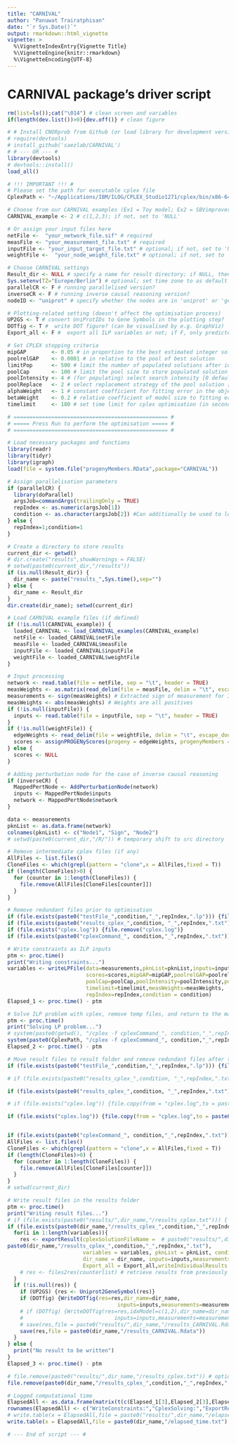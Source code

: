 ```yaml
---
title: "CARNIVAL"
author: "Panuwat Trairatphisan"
date: "`r Sys.Date()`"
output: rmarkdown::html_vignette
vignette: >
  %\VignetteIndexEntry{Vignette Title}
  %\VignetteEngine{knitr::rmarkdown}
  %\VignetteEncoding{UTF-8}
---
```


# CARNIVAL package's driver script


```r

rm(list=ls());cat("\014") # clean screen and variables 
if(length(dev.list())>0){dev.off()} # clean figure

# # Install CNORprob from Github (or load library for development version)
# require(devtools)
# install_github('saezlab/CARNIVAL')
# # --- OR --- #
library(devtools)
# devtools::install()
load_all()

# !!! IMPORTANT !!! #
# Please set the path for executable cplex file
CplexPath <- "~/Applications/IBM/ILOG/CPLEX_Studio1271/cplex/bin/x86-64_osx"

# Choose from our CARNIVAL examples (Ex1 = Toy model; Ex2 = SBVimprover-EGF; Ex3 = TG-GATEs-APAP)
CARNIVAL_example <- 2 # c(1,2,3); if not, set to 'NULL'

# Or assign your input files here
netFile <-  "your_network_file.sif" # required
measFile <- "your_measurement_file.txt" # required
inputFile <- "your_input_target_file.txt" # optional; if not, set to 'NULL'
weightFile <-  "your_node_weight_file.txt" # optional; if not, set to 'NULL'

# Choose CARNIVAL settings
Result_dir <- NULL # specify a name for result directory; if NULL, then date and time will be used by default
Sys.setenv(TZ="Europe/Berlin") # optional; set time zone to as default results' foldername
parallelCR <- F # running parallelised version?
inverseCR <- F # running inverse causal reasoning version?
nodeID <- "uniprot" # specify whether the nodes are in 'uniprot' or 'gene' ID format

# Plotting-related setting (doesn't affect the optimisation process)
UP2GS <- T # convert UniProtIDs to Gene Symbols in the plotting step?
DOTfig <- T #  write DOT figure? (can be visualised by e.g. GraphViz)
Export_all <- F #  export all ILP variables or not; if F, only predicted node values and sif file will be written

# Set CPLEX stopping criteria
mipGAP        <- 0.05 # in proportion to the best estimated integer solution
poolrelGAP    <- 0.0001 # in relative to the pool of best solution
limitPop      <- 500 # limit the number of populated solutions after identified best solution
poolCap       <- 100 # limit the pool size to store populated solution
poolIntensity <- 4 # (for populating) select search intensity [0 default/ 1 to 4]
poolReplace   <- 2 # select replacement strategy of the pool solution [0 default/ 1 to 2]
alphaWeight   <- 1 # constant coefficient for fitting error in the objective function in case TF activities are not assigned [default 1]
betaWeight    <- 0.2 # relative coefficient of model size to fitting error in the objective function [default 0.2]
timelimit     <- 180 # set time limit for cplex optimisation (in seconds)

# ================================================= #
# ===== Press Run to perform the optimisation ===== #
# ================================================= #

# Load necessary packages and functions
library(readr)
library(tidyr)
library(igraph)
load(file = system.file("progenyMembers.RData",package="CARNIVAL"))

# Assign parallelisation parameters
if (parallelCR) {
  library(doParallel)
  argsJob=commandArgs(trailingOnly = TRUE)
  repIndex <- as.numeric(argsJob[1])
  condition <- as.character(argsJob[2]) #Can additionally be used to loop over conditions of interest
} else {
  repIndex=1;condition=1
}

# Create a directory to store results
current_dir <- getwd()
# dir.create("results",showWarnings = FALSE)
# setwd(paste0(current_dir,"/results"))
if (is.null(Result_dir)) {
  dir_name <- paste("results_",Sys.time(),sep="")
} else {
  dir_name <- Result_dir
}
dir.create(dir_name); setwd(current_dir)

# Load CARNIVAL example files (if defined)
if (!is.null(CARNIVAL_example)) {
  loaded_CARNIVAL <- load_CARNIVAL_examples(CARNIVAL_example)
  netFile <- loaded_CARNIVAL$netFile
  measFile <- loaded_CARNIVAL$measFile
  inputFile <- loaded_CARNIVAL$inputFile
  weightFile <- loaded_CARNIVAL$weightFile
}

# Input processing
network <- read.table(file = netFile, sep = "\t", header = TRUE)
measWeights <- as.matrix(read_delim(file = measFile, delim = "\t", escape_double = FALSE, trim_ws = TRUE))
measurements <- sign(measWeights) # Extracted sign of measurement for ILP fitting
measWeights <- abs(measWeights) # Weights are all positives
if (!is.null(inputFile)) {
  inputs <- read.table(file = inputFile, sep = "\t", header = TRUE)
}
if (!is.null(weightFile)) {
  edgeWeights <- read_delim(file = weightFile, delim = "\t", escape_double = FALSE, trim_ws = TRUE)
  scores <- assignPROGENyScores(progeny = edgeWeights, progenyMembers = progenyMembers, id = nodeID)
} else {
  scores <- NULL
}

# Adding perturbation node for the case of inverse causal reasoning
if (inverseCR) {
  MappedPertNode <- AddPerturbationNode(network)
  inputs <- MappedPertNode$inputs
  network <- MappedPertNode$network
}

data <- measurements
pknList <- as.data.frame(network)
colnames(pknList) <- c("Node1", "Sign", "Node2")
# setwd(paste0(current_dir,"/R/")) # temporary shift to src directory

# Remove intermediate cplex files (if any)
AllFiles <- list.files()
CloneFiles <- which(grepl(pattern = "clone",x = AllFiles,fixed = T))
if (length(CloneFiles)>0) {
  for (counter in 1:length(CloneFiles)) {
    file.remove(AllFiles[CloneFiles[counter]])
  }
}

# Remove redundant files prior to optimisation
if (file.exists(paste0("testFile_",condition,"_",repIndex,".lp"))) {file.remove(paste0("testFile_",condition,"_",repIndex,".lp"))} # might be useful for debugging
if (file.exists(paste0("results_cplex_",condition, "_",repIndex,".txt"))) {file.remove(paste0("results_cplex_",condition,"_",repIndex,".txt"))}
if (file.exists("cplex.log")) {file.remove("cplex.log")}
if (file.exists(paste0("cplexCommand_", condition,"_",repIndex,".txt"))) {file.remove(paste0("cplexCommand_", condition,"_",repIndex,".txt"))}

# Write constraints as ILP inputs
ptm <- proc.time()
print("Writing constraints...")
variables <- writeLPFile(data=measurements,pknList=pknList,inputs=inputs,betaWeight=betaWeight,
                         scores=scores,mipGAP=mipGAP,poolrelGAP=poolrelGAP,limitPop=limitPop,
                         poolCap=poolCap,poolIntensity=poolIntensity,poolReplace=poolReplace,
                         timelimit=timelimit,measWeights=measWeights,
                         repIndex=repIndex,condition = condition)
Elapsed_1 <- proc.time() - ptm

# Solve ILP problem with cplex, remove temp files, and return to the main directory
ptm <- proc.time()
print("Solving LP problem...")
# system(paste0(getwd(), "/cplex -f cplexCommand_", condition,"_",repIndex,".txt"))
system(paste0(CplexPath, "/cplex -f cplexCommand_", condition,"_",repIndex,".txt"))
Elapsed_2 <- proc.time() - ptm

# Move result files to result folder and remove redundant files after the optimisation
if (file.exists(paste0("testFile_",condition,"_",repIndex,".lp"))) {file.remove(paste0("testFile_",condition,"_",repIndex,".lp"))} # might be useful for debugging

# if (file.exists(paste0("results_cplex_",condition, "_",repIndex,".txt"))) {file.copy(from = paste0("results_cplex_",condition,"_",repIndex,".txt"),to = paste(current_dir,"/results/",dir_name,"/results_cplex.txt",sep="")); file.remove(paste0("results_cplex_",condition,"_",repIndex,".txt"))}

if (file.exists(paste0("results_cplex_",condition, "_",repIndex,".txt"))) {file.copy(from = paste0("results_cplex_",condition,"_",repIndex,".txt"),to = paste0(current_dir,"/",dir_name,"/results_cplex_",condition,"_",repIndex,".txt")); file.remove(paste0("results_cplex_",condition,"_",repIndex,".txt"))}

# if (file.exists("cplex.log")) {file.copy(from = "cplex.log",to = paste0(current_dir,"/results/",dir_name,"/cplex_",condition,"_",repIndex,".log")); file.remove("cplex.log")}

if (file.exists("cplex.log")) {file.copy(from = "cplex.log",to = paste0(current_dir,"/",dir_name,"/cplex_",condition,"_",repIndex,".log")); file.remove("cplex.log")}


if (file.exists(paste0("cplexCommand_", condition,"_",repIndex,".txt"))) {file.remove(paste0("cplexCommand_", condition,"_",repIndex,".txt"))}
AllFiles <- list.files()
CloneFiles <- which(grepl(pattern = "clone",x = AllFiles,fixed = T))
if (length(CloneFiles)>0) {
  for (counter in 1:length(CloneFiles)) {
    file.remove(AllFiles[CloneFiles[counter]])
  }
}
# setwd(current_dir)

# Write result files in the results folder
ptm <- proc.time()
print("Writing result files...")
# if (file.exists(paste0("results/",dir_name,"/results_cplex.txt"))) {
if (file.exists(paste0(dir_name,"/results_cplex_",condition,"_",repIndex,".txt"))) {
  for(i in 1:length(variables)){
    res <- exportResult(cplexSolutionFileName =  # paste0("results/",dir_name,"/results_cplex.txt"),
paste0(dir_name,"/results_cplex_",condition,"_",repIndex,".txt"),
                        variables = variables, pknList = pknList, conditionIDX = i,
                        dir_name = dir_name, inputs=inputs,measurements=measurements,
                        Export_all = Export_all,writeIndividualResults = T)
    # res <- files2res(counterlist) # retrieve results from previously generated result files
  }
  if (!is.null(res)) {
    if (UP2GS) {res <- Uniprot2GeneSymbol(res)}
    if (DOTfig) {WriteDOTfig(res=res,dir_name=dir_name,
                                   inputs=inputs,measurements=measurements,UP2GS=UP2GS)}
    # if (DOTfig) {WriteDOTfig(res=res,idxModel=c(1,2),dir_name=dir_name,
    #                             inputs=inputs,measurements=measurements,UP2GS=UP2GS)}
    # save(res,file = paste0("results/",dir_name,"/results_CARNIVAL.Rdata"))
    save(res,file = paste0(dir_name,"/results_CARNIVAL.Rdata"))
  }
} else {
  print("No result to be written")
}
Elapsed_3 <- proc.time() - ptm

# file.remove(paste0("results/",dir_name,"/results_cplex.txt")) # optional; remove cplex results (to save space)
file.remove(paste0(dir_name,"/results_cplex_",condition,"_",repIndex,".txt")) # optional; remove cplex results (to save space)

# Logged computational time
ElapsedAll <- as.data.frame(matrix(t(c(Elapsed_1[3],Elapsed_2[3],Elapsed_3[3])),3,1))
rownames(ElapsedAll) <- c("WriteConstraints:","CplexSolving:","ExportResults:")
# write.table(x = ElapsedAll,file = paste0("results/",dir_name,"/elapsed_time.txt"),col.names = F,row.names = T,quote = F)
write.table(x = ElapsedAll,file = paste0(dir_name,"/elapsed_time.txt"),col.names = F,row.names = T,quote = F)

# --- End of script --- #

```


